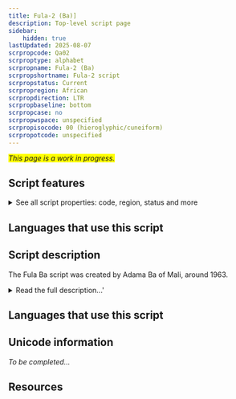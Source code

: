 ```yaml
---
title: Fula-2 (Ba)]
description: Top-level script page
sidebar:
    hidden: true
lastUpdated: 2025-08-07
scrpropcode: Qa02
scrproptype: alphabet
scrpropname: Fula-2 (Ba)
scrpropshortname: Fula-2 script
scrpropstatus: Current
scrpropregion: African
scrpropdirection: LTR
scrpropbaseline: bottom
scrpropcase: no
scrpropwspace: unspecified
scrpropisocode: 00 (hieroglyphic/cuneiform)
scrpropotcode: unspecified
---
```


<span style='background-color:yellow'>_This page is a work in progress._</span>


## Script features

<details>
<summary> See all script properties: code, region, status and more</summary>
<ScriptInfo />
</details>

## Languages that use this script

<WsList script='Qa02' wsMax='5' />

## Script description

The Fula Ba script was created by Adama Ba of Mali, around 1963.

<details><summary>Read the full description...'</summary>_Not yet available._</details>

## Languages that use this script

<WsList script='Qa02' wsMax='5' />

## Unicode information

_To be completed..._

## Resources

<ScriptResources detailSummary='seemore' />

